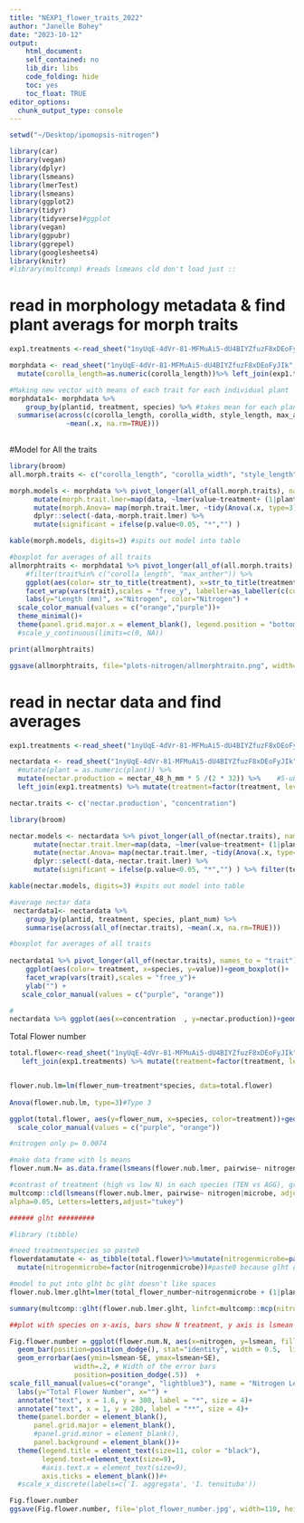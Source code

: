 ```yaml
---
title: "NEXP1_flower_traits_2022"
author: "Janelle Bohey"
date: "2023-10-12"
output: 
    html_document:
    self_contained: no
    lib_dir: libs
    code_folding: hide
    toc: yes
    toc_float: TRUE 
editor_options: 
  chunk_output_type: console
---
```


```r
setwd("~/Desktop/ipomopsis-nitrogen")

library(car)
library(vegan)
library(dplyr)
library(lsmeans)
library(lmerTest) 
library(lsmeans) 
library(ggplot2) 
library(tidyr)
library(tidyverse)#ggplot
library(vegan) 
library(ggpubr)
library(ggrepel)
library(googlesheets4)
library(knitr)
#library(multcomp) #reads lsmeans cld don't load just ::
```

# read in morphology metadata & find plant averags for morph traits
```r
exp1.treatments <-read_sheet("1nyUqE-4dVr-81-MFMuAi5-dU4BIYZfuzF8xDEoFyJIk", sheet="Treatments") 

morphdata <- read_sheet("1nyUqE-4dVr-81-MFMuAi5-dU4BIYZfuzF8xDEoFyJIk", sheet="Flower Morphology", na=c("","NA")) %>% 
  mutate(corolla_length=as.numeric(corolla_length))%>% left_join(exp1.treatments)

#Making new vector with means of each trait for each individual plant
morphdata1<- morphdata %>%
    group_by(plantid, treatment, species) %>% #takes mean for each plant (i.e. agg 1)
  summarise(across(c(corolla_length, corolla_width, style_length, max_anther, min_anther,sepal_width, inflo_height_cm),
              ~mean(.x, na.rm=TRUE))) 
  

```

#Model for All the traits
```r
library(broom)
all.morph.traits <- c("corolla_length", "corolla_width", "style_length", "max_anther", "min_anther","sepal_width", "inflo_height_cm")

morph.models <- morphdata %>% pivot_longer(all_of(all.morph.traits), names_to = "trait") %>% group_by(trait) %>% nest() %>% 
      mutate(morph.trait.lmer=map(data, ~lmer(value~treatment+ (1|plantid), data=.x))) %>% 
      mutate(morph.Anova= map(morph.trait.lmer, ~tidy(Anova(.x, type=3)))) %>%  unnest(morph.Anova) %>%
      dplyr::select(-data,-morph.trait.lmer) %>% 
      mutate(significant = ifelse(p.value<0.05, "*","") )

kable(morph.models, digits=3) #spits out model into table

#boxplot for averages of all traits
allmorphtraits <- morphdata1 %>% pivot_longer(all_of(all.morph.traits), names_to = "trait") %>% 
    #filter(trait%in% c("corolla_length", "max_anther")) %>% 
    ggplot(aes(color= str_to_title(treatment), x=str_to_title(treatment), y=value))+geom_boxplot()+
    facet_wrap(vars(trait),scales = "free_y", labeller=as_labeller(c(corolla_length="Corolla Length", corolla_width= "Corolla Width", style_length="Style Length", max_anther="Max Stamen", min_anther= "Min Stamen",sepal_width="Sepal Width", inflo_height_cm="Inforecence Height (cm)")))+
    labs(y="Length (mm)", x="Nitrogen", color="Nitrogen") +
  scale_color_manual(values = c("orange","purple"))+
  theme_minimal()+
  theme(panel.grid.major.x = element_blank(), legend.position = "bottom")
  #scale_y_continuous(limits=c(0, NA))

print(allmorphtraits)

ggsave(allmorphtraits, file="plots-nitrogen/allmorphtraitn.png", width= 4.5, height=5.5)

```

# read in nectar data and find averages 
```r
exp1.treatments <-read_sheet("1nyUqE-4dVr-81-MFMuAi5-dU4BIYZfuzF8xDEoFyJIk", sheet="Treatments")

nectardata <- read_sheet("1nyUqE-4dVr-81-MFMuAi5-dU4BIYZfuzF8xDEoFyJIk", sheet="Nectar") %>% 
  #mutate(plant = as.numeric(plant)) %>% 
  mutate(nectar.production = nectar_48_h_mm * 5 /(2 * 32)) %>%    #5-uL microcapillary tube 32 mm in length, 2 days
  left_join(exp1.treatments) %>% mutate(treatment=factor(treatment, levels=c("LOW","HIGH")))

nectar.traits <- c('nectar.production', "concentration") 

library(broom)

nectar.models <- nectardata %>% pivot_longer(all_of(nectar.traits), names_to = "trait") %>% group_by(trait,species) %>% nest() %>% 
      mutate(nectar.trait.lmer=map(data, ~lmer(value~treatment+ (1|plantid), data=.x))) %>% 
      mutate(nectar.Anova= map(nectar.trait.lmer, ~tidy(Anova(.x, type=3)))) %>%  unnest(nectar.Anova) %>%
      dplyr::select(-data,-nectar.trait.lmer) %>% 
      mutate(significant = ifelse(p.value<0.05, "*","") ) %>% filter(term!="(Intercept)")

kable(nectar.models, digits=3) #spits out model into table

#average nectar data
 nectardata1<- nectardata %>%
    group_by(plantid, treatment, species, plant_num) %>% 
    summarise(across(all_of(nectar.traits), ~mean(.x, na.rm=TRUE))) 

#boxplot for averages of all traits
 
nectardata1 %>% pivot_longer(all_of(nectar.traits), names_to = "trait") %>% #need to pivot longer for facets
    ggplot(aes(color= treatment, x=species, y=value))+geom_boxplot()+
    facet_wrap(vars(trait),scales = "free_y")+
    ylab("") +
   scale_color_manual(values = c("purple", "orange"))

#
nectardata %>% ggplot(aes(x=concentration  , y=nectar.production))+geom_point()+geom_smooth()

```

Total Flower number
```r
total.flower<-read_sheet("1nyUqE-4dVr-81-MFMuAi5-dU4BIYZfuzF8xDEoFyJIk", sheet="Flower Number") %>% 
   left_join(exp1.treatments) %>% mutate(treatment=factor(treatment, levels=c("LOW","HIGH")))


flower.nub.lm=lm(flower_num~treatment*species, data=total.flower)
  
Anova(flower.nub.lm, type=3)#Type 3

ggplot(total.flower, aes(y=flower_num, x=species, color=treatment))+geom_boxplot()+
  scale_color_manual(values = c("purple", "orange"))

#nitrogen only p= 0.0074

#make data frame with ls means
flower.num.N= as.data.frame(lsmeans(flower.nub.lmer, pairwise~ nitrogen|microbe, adjustSigma = TRUE, adjust = "tukey")$lsmeans)

#contrast of treatment (high vs low N) in each species (TEN vs AGG), groups a, b
multcomp::cld(lsmeans(flower.nub.lmer, pairwise~ nitrogen|microbe, adjustSigma = TRUE, adjust = "tukey")$lsmeans ,
alpha=0.05, Letters=letters,adjust="tukey")

###### glht #########

#library (tibble)

#need treatmentspecies so paste0 
flowerdatamutate <- as_tibble(total.flower)%>%mutate(nitrogenmicrobe=paste0(nitrogen,microbe))%>% 
  mutate(nitrogenmicrobe=factor(nitrogenmicrobe))#paste0 because glht doesn't like spaces in data sets

#model to put into glht bc glht doesn't like spaces
flower.nub.lmer.glht=lmer(total_flower_number~nitrogenmicrobe + (1|plant), data=flowerdatamutate)

summary(multcomp::glht(flower.nub.lmer.glht, linfct=multcomp::mcp(nitrogenmicrobe="Tukey")), test=multcomp::adjusted(type="none"))

##plot with species on x-axis, bars show N treatment, y axis is lsmean

Fig.flower.number = ggplot(flower.num.N, aes(x=nitrogen, y=lsmean, fill=microbe)) +
  geom_bar(position=position_dodge(), stat="identity", width = 0.5,  linewidth=0.5)+
  geom_errorbar(aes(ymin=lsmean-SE, ymax=lsmean+SE),
                width=.2, # Width of the error bars
                position=position_dodge(.5))  +
scale_fill_manual(values=c("orange", "lightblue3"), name = "Nitrogen Level", labels = c("High", "Low")) + 
  labs(y="Total Flower Number", x="") +
  annotate("text", x = 1.6, y = 300, label = "*", size = 4)+
  annotate("text", x = 1, y = 280, label = "**", size = 4)+
  theme(panel.border = element_blank(),
      panel.grid.major = element_blank(),
      #panel.grid.minor = element_blank(),
      panel.background = element_blank())+
  theme(legend.title = element_text(size=11, color = "black"),
        legend.text=element_text(size=9),
        #axis.text.x = element_text(size=9),
        axis.ticks = element_blank())#+
  #scale_x_discrete(labels=c('I. aggregata', 'I. tenuituba'))

Fig.flower.number
ggsave(Fig.flower.number, file='plot_flower_number.jpg', width=110, height=110, units= 'mm', dpi=300)


```

